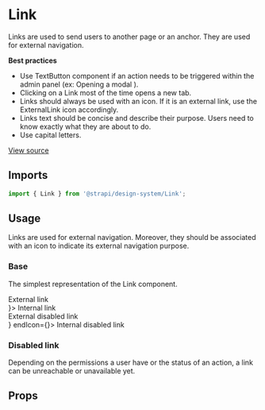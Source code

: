 <!--- Link.stories.mdx --->


<Meta title="Design System/Components/Link" component={Link} />

# Link

Links are used to send users to another page or an anchor. They are used for external navigation.

**Best practices**

- Use TextButton component if an action needs to be triggered within the admin panel (ex: Opening a modal ).
- Clicking on a Link most of the time opens a new tab.
- Links should always be used with an icon. If it is an external link, use the ExternalLink icon accordingly.
- Links text should be concise and describe their purpose. Users need to know exactly what they are about to do.
- Use capital letters.

[View source](https://github.com/strapi/design-system/tree/develop/packages/strapi-design-system/src/Link)

## Imports

```js
import { Link } from '@strapi/design-system/Link';
```

## Usage

Links are used for external navigation. Moreover, they should be associated with an icon to indicate its external navigation purpose.

### Base

The simplest representation of the Link component.

<Canvas>
  <Story name="base">
    <Stack size={5}>
      <div>
        <Link to="https://strapi.io/">External link</Link>
      </div>
      <div>
        <Link to="/somewhere-internal" startIcon={<ArrowLeft />}>
          Internal link
        </Link>
      </div>
      <div>
        <Link to="https://strapi.io/" disabled>
          External disabled link
        </Link>
      </div>
      <div>
        <Link to="/somewhere-internal" disabled startIcon={<ArrowLeft />} endIcon={<ChevronRight />}>
          Internal disabled link
        </Link>
      </div>
    </Stack>
  </Story>
</Canvas>

### Disabled link

Depending on the permissions a user have or the status of an action, a link can be unreachable or unavailable yet.

## Props

<ArgsTable of={Link} />

